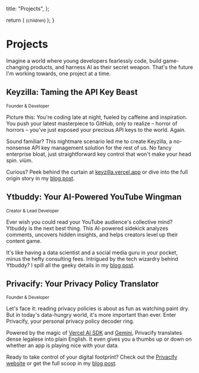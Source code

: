 
  title: "Projects",
};

  return (
    <small className="flex text-sm text-muted-foreground -mt-3 mb-3">
      {children}
    </small>
  );
}

# Projects

<AnimatedName />

Imagine a world where young developers fearlessly code, build game-changing products, and harness AI as their secret weapon. That's the future I'm working towards, one project at a time.

## Keyzilla: Taming the API Key Beast

<Small>Founder & Developer</Small>

Picture this: You're coding late at night, fueled by caffeine and inspiration. You push your latest masterpiece to GitHub, only to realize – horror of horrors – you've just exposed your precious API keys to the world. Again.

Sound familiar? This nightmare scenario led me to create Keyzilla, a no-nonsense API key management solution for the rest of us. No fancy enterprise bloat, just straightforward key control that won't make your head spin.
viùm.

Curious? Peek behind the curtain at [keyzilla.vercel.app](https://keyzilla.vercel.app) or dive into the full origin story in my [blog post](/blog/keyzilla).

## Ytbuddy: Your AI-Powered YouTube Wingman

<Small>Creator & Lead Developer</Small>

Ever wish you could read your YouTube audience's collective mind? Ytbuddy is the next best thing. This AI-powered sidekick analyzes comments, uncovers hidden insights, and helps creators level up their content game.

It's like having a data scientist and a social media guru in your pocket, minus the hefty consulting fees. Intrigued by the tech wizardry behind Ytbuddy? I spill all the geeky details in my [blog post](/blog/ytbuddy).

## Privacify: Your Privacy Policy Translator

<Small>Founder & Developer</Small>

Let's face it: reading privacy policies is about as fun as watching paint dry. But in today's data-hungry world, it's more important than ever. Enter Privacify, your personal privacy policy decoder ring.

Powered by the magic of [Vercel AI SDK](https://sdk.vercel.ai) and [Gemini](https://gemini.google/), Privacify translates dense legalese into plain English. It even gives you a thumbs up or down on whether an app is playing nice with your data.

Ready to take control of your digital footprint? Check out the [Privacify website](https://privacify-blue.vercel.app) or get the full scoop in my [blog post](/blog/privacify).
